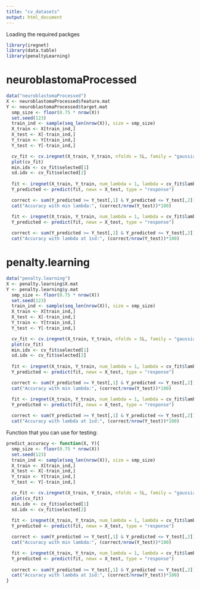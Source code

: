 ```yaml
---
title: "cv_datasets"
output: html_document
---
```



Loading the required packges
```r
library(iregnet)
library(data.table)
library(penaltyLearning)
```


# neuroblastomaProcessed
```r
data("neuroblastomaProcessed")
X <- neuroblastomaProcessed$feature.mat
Y <- neuroblastomaProcessed$target.mat
  smp_size <- floor(0.75 * nrow(X))
  set.seed(123)
  train_ind <- sample(seq_len(nrow(X)), size = smp_size)
  X_train <- X[train_ind,] 
  X_test <- X[-train_ind,]
  Y_train <- Y[train_ind,] 
  Y_test <- Y[-train_ind,]

  cv_fit <- cv.iregnet(X_train, Y_train, nfolds = 5L, family = "gaussian")
  plot(cv_fit)
  min.idx <- cv_fit$selected[1]
  sd.idx <- cv_fit$selected[2]
  
  fit <- iregnet(X_train, Y_train, num_lambda = 1, lambda = cv_fit$lambda[min.idx])
  Y_predicted <- predict(fit, newx = X_test, type = "response")

  correct <- sum(Y_predicted >= Y_test[,1] & Y_predicted <= Y_test[,2])
  cat("Accuracy with min lambda:", (correct/nrow(Y_test))*100)

  fit <- iregnet(X_train, Y_train, num_lambda = 1, lambda = cv_fit$lambda[sd.idx])
  Y_predicted <- predict(fit, newx = X_test, type = "response")
  
  correct <- sum(Y_predicted >= Y_test[,1] & Y_predicted <= Y_test[,2])
  cat("Accuracy with lambda at 1sd:", (correct/nrow(Y_test))*100)
```

# penalty.learning
```r
data("penalty.learning")
X <- penalty.learning$X.mat
Y <- penalty.learning$y.mat
  smp_size <- floor(0.75 * nrow(X))
  set.seed(123)
  train_ind <- sample(seq_len(nrow(X)), size = smp_size)
  X_train <- X[train_ind,] 
  X_test <- X[-train_ind,]
  Y_train <- Y[train_ind,] 
  Y_test <- Y[-train_ind,]

  cv_fit <- cv.iregnet(X_train, Y_train, nfolds = 5L, family = "gaussian")
  plot(cv_fit)
  min.idx <- cv_fit$selected[1]
  sd.idx <- cv_fit$selected[2]
  
  fit <- iregnet(X_train, Y_train, num_lambda = 1, lambda = cv_fit$lambda[min.idx])
  Y_predicted <- predict(fit, newx = X_test, type = "response")

  correct <- sum(Y_predicted >= Y_test[,1] & Y_predicted <= Y_test[,2])
  cat("Accuracy with min lambda:", (correct/nrow(Y_test))*100)

  fit <- iregnet(X_train, Y_train, num_lambda = 1, lambda = cv_fit$lambda[sd.idx])
  Y_predicted <- predict(fit, newx = X_test, type = "response")
  
  correct <- sum(Y_predicted >= Y_test[,1] & Y_predicted <= Y_test[,2])
  cat("Accuracy with lambda at 1sd:", (correct/nrow(Y_test))*100)
```


Function that you can use for testing:
```r
predict_accuracy <- function(X, Y){
  smp_size <- floor(0.75 * nrow(X))
  set.seed(123)
  train_ind <- sample(seq_len(nrow(X)), size = smp_size)
  X_train <- X[train_ind,] 
  X_test <- X[-train_ind,]
  Y_train <- Y[train_ind,] 
  Y_test <- Y[-train_ind,]

  cv_fit <- cv.iregnet(X_train, Y_train, nfolds = 5L, family = "gaussian")
  plot(cv_fit)
  min.idx <- cv_fit$selected[1]
  sd.idx <- cv_fit$selected[2]
  
  fit <- iregnet(X_train, Y_train, num_lambda = 1, lambda = cv_fit$lambda[min.idx])
  Y_predicted <- predict(fit, newx = X_test, type = "response")

  correct <- sum(Y_predicted >= Y_test[,1] & Y_predicted <= Y_test[,2])
  cat("Accuracy with min lambda:", (correct/nrow(Y_test))*100)

  fit <- iregnet(X_train, Y_train, num_lambda = 1, lambda = cv_fit$lambda[sd.idx])
  Y_predicted <- predict(fit, newx = X_test, type = "response")
  
  correct <- sum(Y_predicted >= Y_test[,1] & Y_predicted <= Y_test[,2])
  cat("Accuracy with lambda at 1sd:", (correct/nrow(Y_test))*100)
}  
```